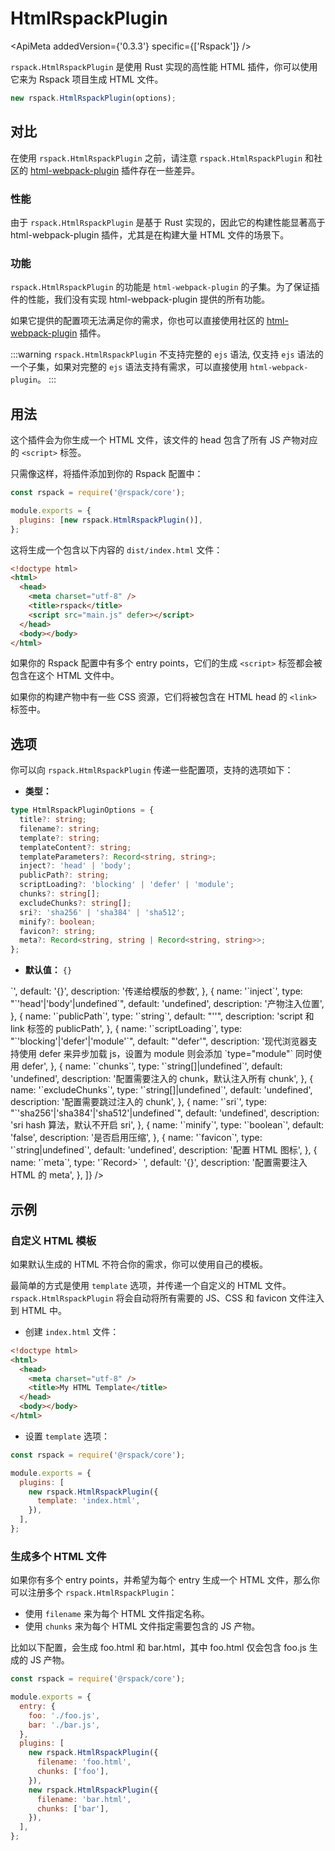
# HtmlRspackPlugin

<ApiMeta addedVersion={'0.3.3'} specific={['Rspack']} />

`rspack.HtmlRspackPlugin` 是使用 Rust 实现的高性能 HTML 插件，你可以使用它来为 Rspack 项目生成 HTML 文件。

```js
new rspack.HtmlRspackPlugin(options);
```

## 对比

在使用 `rspack.HtmlRspackPlugin` 之前，请注意 `rspack.HtmlRspackPlugin` 和社区的 [html-webpack-plugin](https://www.npmjs.com/package/html-webpack-plugin) 插件存在一些差异。

### 性能

由于 `rspack.HtmlRspackPlugin` 是基于 Rust 实现的，因此它的构建性能显著高于 html-webpack-plugin 插件，尤其是在构建大量 HTML 文件的场景下。

### 功能

`rspack.HtmlRspackPlugin` 的功能是 `html-webpack-plugin` 的子集。为了保证插件的性能，我们没有实现 html-webpack-plugin 提供的所有功能。

如果它提供的配置项无法满足你的需求，你也可以直接使用社区的 [html-webpack-plugin](https://www.npmjs.com/package/html-webpack-plugin) 插件。

:::warning
`rspack.HtmlRspackPlugin` 不支持完整的 `ejs` 语法, 仅支持 `ejs` 语法的一个子集，如果对完整的 `ejs` 语法支持有需求，可以直接使用 `html-webpack-plugin`。
:::

## 用法

这个插件会为你生成一个 HTML 文件，该文件的 head 包含了所有 JS 产物对应的 `<script>` 标签。

只需像这样，将插件添加到你的 Rspack 配置中：

```js title="rspack.config.js"
const rspack = require('@rspack/core');

module.exports = {
  plugins: [new rspack.HtmlRspackPlugin()],
};
```

这将生成一个包含以下内容的 `dist/index.html` 文件：

```html
<!doctype html>
<html>
  <head>
    <meta charset="utf-8" />
    <title>rspack</title>
    <script src="main.js" defer></script>
  </head>
  <body></body>
</html>
```

如果你的 Rspack 配置中有多个 entry points，它们的生成 `<script>` 标签都会被包含在这个 HTML 文件中。

如果你的构建产物中有一些 CSS 资源，它们将被包含在 HTML head 的 `<link>` 标签中。

## 选项

你可以向 `rspack.HtmlRspackPlugin` 传递一些配置项，支持的选项如下：

- **类型：**

```ts
type HtmlRspackPluginOptions = {
  title?: string;
  filename?: string;
  template?: string;
  templateContent?: string;
  templateParameters?: Record<string, string>;
  inject?: 'head' | 'body';
  publicPath?: string;
  scriptLoading?: 'blocking' | 'defer' | 'module';
  chunks?: string[];
  excludeChunks?: string[];
  sri?: 'sha256' | 'sha384' | 'sha512';
  minify?: boolean;
  favicon?: string;
  meta?: Record<string, string | Record<string, string>>;
};
```

- **默认值：** `{}`

<Table
  header={[
    {
      name: '名称',
      key: 'name',
    },
    {
      name: '类型',
      key: 'type',
    },
    {
      name: '默认值',
      key: 'default',
    },
    {
      name: '描述',
      key: 'description',
    },
  ]}
  body={[
    {
      name: '`title`',
      type: '`string|undefined`',
      default: 'undefined',
      description: '构建 HTML 的标题',
    },
    {
      name: '`filename`',
      type: '`string`',
      default: "'index.html'",
      description: '输出的文件名，可以指定子目录，例如 `pages/index.html`',
    },
    {
      name: '`template`',
      type: '`string|undefined`',
      default: 'undefined',
      description: '模版文件路径，支持 ejs',
    },
    {
      name: '`templateContent`',
      type: '`string|undefined`',
      default: 'undefined',
      description: '模版文件内容，优先级大于 template',
    },
    {
      name: '`templateParameters`',
      type: '`Record<string, string>`',
      default: '{}',
      description: '传递给模版的参数',
    },
    {
      name: '`inject`',
      type: "`'head'|'body'|undefined`",
      default: 'undefined',
      description: '产物注入位置',
    },
    {
      name: '`publicPath`',
      type: '`string`',
      default: "''",
      description: 'script 和 link 标签的 publicPath',
    },
    {
      name: '`scriptLoading`',
      type: "`'blocking'|'defer'|'module'`",
      default: "'defer'",
      description:
        '现代浏览器支持使用 defer 来异步加载 js，设置为 module 则会添加 `type="module"` 同时使用 defer',
    },
    {
      name: '`chunks`',
      type: '`string[]|undefined`',
      default: 'undefined',
      description: '配置需要注入的 chunk，默认注入所有 chunk',
    },
    {
      name: '`excludeChunks`',
      type: '`string[]|undefined`',
      default: 'undefined',
      description: '配置需要跳过注入的 chunk',
    },
    {
      name: '`sri`',
      type: "`'sha256'|'sha384'|'sha512'|undefined`",
      default: 'undefined',
      description: 'sri hash 算法，默认不开启 sri',
    },
    {
      name: '`minify`',
      type: '`boolean`',
      default: 'false',
      description: '是否启用压缩',
    },
    {
      name: '`favicon`',
      type: '`string|undefined`',
      default: 'undefined',
      description: '配置 HTML 图标',
    },
    {
      name: '`meta`',
      type: '`Record<string, string|Record<string, string>>` ',
      default: '{}',
      description: '配置需要注入 HTML 的 meta',
    },
  ]}
/>

## 示例

### 自定义 HTML 模板

如果默认生成的 HTML 不符合你的需求，你可以使用自己的模板。

最简单的方式是使用 `template` 选项，并传递一个自定义的 HTML 文件。`rspack.HtmlRspackPlugin` 将会自动将所有需要的 JS、CSS 和 favicon 文件注入到 HTML 中。

- 创建 `index.html` 文件：

```html title="index.html"
<!doctype html>
<html>
  <head>
    <meta charset="utf-8" />
    <title>My HTML Template</title>
  </head>
  <body></body>
</html>
```

- 设置 `template` 选项：

```js title="rspack.config.js"
const rspack = require('@rspack/core');

module.exports = {
  plugins: [
    new rspack.HtmlRspackPlugin({
      template: 'index.html',
    }),
  ],
};
```

### 生成多个 HTML 文件

如果你有多个 entry points，并希望为每个 entry 生成一个 HTML 文件，那么你可以注册多个 `rspack.HtmlRspackPlugin`：

- 使用 `filename` 来为每个 HTML 文件指定名称。
- 使用 `chunks` 来为每个 HTML 文件指定需要包含的 JS 产物。

比如以下配置，会生成 foo.html 和 bar.html，其中 foo.html 仅会包含 foo.js 生成的 JS 产物。

```js
const rspack = require('@rspack/core');

module.exports = {
  entry: {
    foo: './foo.js',
    bar: './bar.js',
  },
  plugins: [
    new rspack.HtmlRspackPlugin({
      filename: 'foo.html',
      chunks: ['foo'],
    }),
    new rspack.HtmlRspackPlugin({
      filename: 'bar.html',
      chunks: ['bar'],
    }),
  ],
};
```
